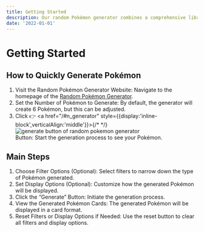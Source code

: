 ```yaml
---
title: Getting Started
description: Our random Pokémon generator combines a comprehensive library, extensive customization options, beautiful displays, and intelligent randomization to deliver an unmatched Pokémon generation experience.
date: '2022-01-01'
---
```



# Getting Started

## How to Quickly Generate Pokémon
1. Visit the Random Pokémon Generator Website: Navigate to the homepage of the [Random Pokémon Generator](/).
2. Set the Number of Pokémon to Generate: By default, the generator will create 6 Pokémon, but this can be adjusted.
3. Click 👉 <a href="/#n_generator" style={{display:'inline-block',verticalAlign:'middle'}}>{/* 
 */}<img src="/img/docs/generate-button.webp" alt="generate button of random pokemon generator" width={100} /></a>  
 Button: Start the generation process to see your Pokémon.

## Main Steps
1. Choose Filter Options (Optional): Select filters to narrow down the type of Pokémon generated.
2. Set Display Options (Optional): Customize how the generated Pokémon will be displayed.
3. Click the “Generate” Button: Initiate the generation process.
4. View the Generated Pokémon Cards: The generated Pokémon will be displayed in a card format.
5. Reset Filters or Display Options if Needed: Use the reset button to clear all filters and display options.